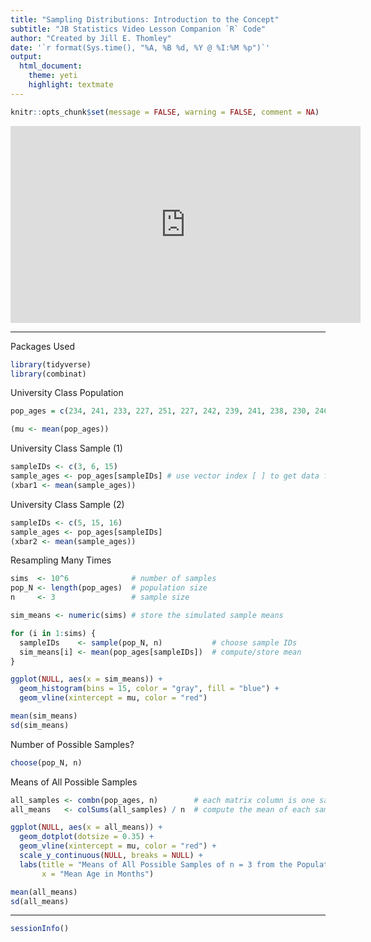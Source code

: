 ```yaml
---
title: "Sampling Distributions: Introduction to the Concept"
subtitle: "JB Statistics Video Lesson Companion `R` Code"
author: "Created by Jill E. Thomley"
date: '`r format(Sys.time(), "%A, %B %d, %Y @ %I:%M %p")`'
output: 
  html_document: 
    theme: yeti
    highlight: textmate
---
```


```r
knitr::opts_chunk$set(message = FALSE, warning = FALSE, comment = NA)
```

<iframe width="560" height="315" src="https://www.youtube.com/embed/Zbw-YvELsaM" frameborder="0" allow="accelerometer; autoplay; encrypted-media; gyroscope; picture-in-picture" allowfullscreen></iframe>

***
Packages Used

```r
library(tidyverse)
library(combinat)
```

University Class Population

```r
pop_ages = c(234, 241, 233, 227, 251, 227, 242, 239, 241, 238, 230, 246, 231, 243, 238, 276)

(mu <- mean(pop_ages))
```

University Class Sample (1)

```r
sampleIDs <- c(3, 6, 15)
sample_ages <- pop_ages[sampleIDs] # use vector index [ ] to get data for sampled students
(xbar1 <- mean(sample_ages))
```

University Class Sample (2)

```r
sampleIDs <- c(5, 15, 16)
sample_ages <- pop_ages[sampleIDs]
(xbar2 <- mean(sample_ages))
```

Resampling Many Times

```r
sims  <- 10^6              # number of samples
pop_N <- length(pop_ages)  # population size
n     <- 3                 # sample size

sim_means <- numeric(sims) # store the simulated sample means

for (i in 1:sims) {
  sampleIDs    <- sample(pop_N, n)           # choose sample IDs
  sim_means[i] <- mean(pop_ages[sampleIDs])  # compute/store mean
}

ggplot(NULL, aes(x = sim_means)) +
  geom_histogram(bins = 15, color = "gray", fill = "blue") +
  geom_vline(xintercept = mu, color = "red")

mean(sim_means)
sd(sim_means)
```

Number of Possible Samples?

```r
choose(pop_N, n)
```

Means of All Possible Samples

```r
all_samples <- combn(pop_ages, n)        # each matrix column is one sample
all_means   <- colSums(all_samples) / n  # compute the mean of each sample

ggplot(NULL, aes(x = all_means)) +
  geom_dotplot(dotsize = 0.35) +
  geom_vline(xintercept = mu, color = "red") +
  scale_y_continuous(NULL, breaks = NULL) +
  labs(title = "Means of All Possible Samples of n = 3 from the Population of Class Ages",
       x = "Mean Age in Months")

mean(all_means)
sd(all_means)
```

***
```r
sessionInfo()
```

